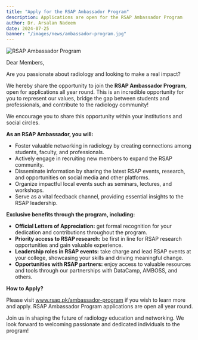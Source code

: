 ```yaml
---
title: "Apply for the RSAP Ambassador Program"
description: Applications are open for the RSAP Ambassador Program
author: Dr. Arsalan Nadeem
date: 2024-07-25
banner: "/images/news/ambassador-program.jpg"
---
```


![RSAP Ambassador Program](https://www.rsap.pk/images/news/ambassador-program.jpg)

Dear Members,

Are you passionate about radiology and looking to make a real impact? 

We hereby share the opportunity to join the **RSAP Ambassador Program**, open for applications all year round. This is an incredible opportunity for you to represent our values, bridge the gap between students and professionals, and contribute to the radiology community!

We encourage you to share this opportunity within your institutions and social circles.

**As an RSAP Ambassador, you will:**
- Foster valuable networking in radiology by creating connections among students, faculty, and professionals.
- Actively engage in recruiting new members to expand the RSAP community.
- Disseminate information by sharing the latest RSAP events, research, and opportunities on social media and other platforms.
- Organize impactful local events such as seminars, lectures, and workshops.
- Serve as a vital feedback channel, providing essential insights to the RSAP leadership.

**Exclusive benefits through the program, including:**
- **Official Letters of Appreciation:** get formal recognition for your dedication and contributions throughout the program.
- **Priority access to RSAP research:** be first in line for RSAP research opportunities and gain valuable experience.
- **Leadership roles in RSAP events:** take charge and lead RSAP events at your college, showcasing your skills and driving meaningful change.
- **Opportunities with RSAP partners:** enjoy access to valuable resources and tools through our partnerships with DataCamp, AMBOSS, and others.

**How to Apply?**

Please visit www.rsap.pk/ambassador-program if you wish to learn more and apply. RSAP Ambassador Program applications are open all year round. 

Join us in shaping the future of radiology education and networking. We look forward to welcoming passionate and dedicated individuals to the program!

